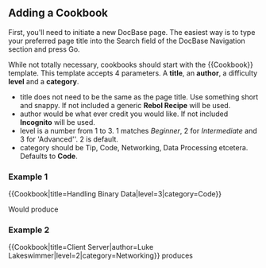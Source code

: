 ==Adding a Cookbook==

{{Hilight|Thank you for adding to DocBase}}

First, you'll need to initiate a new DocBase page. The easiest way is to type your preferred page title into the Search field of the DocBase Navigation section and press Go.

While not totally necessary, cookbooks should start with the <nowiki>{{Cookbook}}</nowiki> template.  This template accepts 4 parameters.  A '''title''', an '''author''', a difficulty '''level''' and a '''category'''.

*title does not need to be the same as the page title.  Use something short and snappy.  If not included a generic '''Rebol Recipe''' will be used.
*author would be what ever credit you would like.  If not included '''Incognito''' will be used.
*level is a number from 1 to 3.  1 matches ''Beginner'', 2 for ''Intermediate'' and 3 for 'Advanced''. 2 is default.
*category should be Tip, Code, Networking, Data Processing etcetera.  Defaults to '''Code'''.

===Example 1===
<nowiki>
{{Cookbook|title=Handling Binary Data|level=3|category=Code}}
</nowiki>

Would produce
{{Cookbook|title=Handling Binary Data|level=3|category=Code}}

===Example 2===
<nowiki>
{{Cookbook|title=Client Server|author=Luke Lakeswimmer|level=2|category=Networking}}
</nowiki>
produces
{{Cookbook|title=Client Server|author=Luke Lakeswimmer|level=2|category=Networking}}